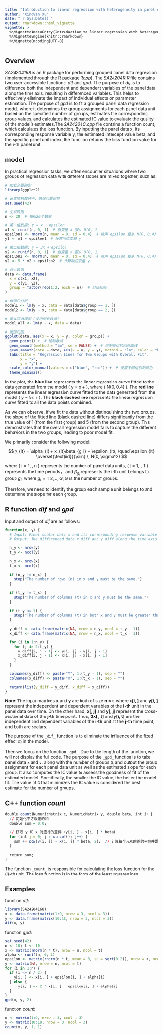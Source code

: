 ```yaml
---
title: "Introduction to linear regression with heterogeneity in panel data"
author: "Xingyan Xu"
date: "`r Sys.Date()`"
output: rmarkdown::html_vignette
vignette: >
  %\VignetteIndexEntry{Introduction to linear regression with heterogeneity in panel data}
  %\VignetteEngine{knitr::rmarkdown}
  %\VignetteEncoding{UTF-8}
---
```


## Overview

_SA24204168_ is an R package for performing grouped panel data regression (implemented through the R package _Rcpp_). The _SA24204R.R_ file contains two user-accessible functions: _dif_ and _gpd_. The purpose of _dif_ is to difference both the independent and dependent variables of the panel data along the time axis, resulting in differenced variables. This helps to effectively eliminate the impact of individual effects on parameter estimation. The purpose of _gpd_ is to fit a grouped panel data regression model, where it determines the group assignments for each panel data unit based on the specified number of groups, estimates the corresponding group values, and calculates the estimated IC value to evaluate the quality of the model’s estimates.The _SA24204C.cpp_ file contains a function count, which calculates the loss function. By inputting the panel data x, its corresponding response variable y, the estimated intercept value beta, and the specific panel unit index, the function returns the loss function value for the i-th panel unit.

## model
In practical regression tasks, we often encounter situations where two groups of regression data with different slopes are mixed together, such as:
```r
# 加载必要的包
library(ggplot2)

# 设置随机数种子，确保可重现性
set.seed(42)

# 生成数据
n <- 20  # 每组20个数据

# 第一组数据: y = x + epsilon
x1 <- runif(n, 0, 1)  # 自变量 x 服从 U(0, 1)
epsilon1 <- rnorm(n, mean = 0, sd = 0.4)  # 噪声 epsilon 服从 N(0, 0.4)
y1 <- x1 + epsilon1  # 计算响应变量 y

# 第二组数据: y = 3x + epsilon
x2 <- runif(n, 0, 1)  # 自变量 x 服从 U(0, 1)
epsilon2 <- rnorm(n, mean = 0, sd = 0.4)  # 噪声 epsilon 服从 N(0, 0.4)
y2 <- 5 * x2 + epsilon2  # 计算响应变量 y

# 合并数据
data <- data.frame(
  x = c(x1, x2),
  y = c(y1, y2),
  group = factor(rep(1:2, each = n))  # 分组标签
)

# 做回归分析
model1 <- lm(y ~ x, data = data[data$group == 1, ])
model2 <- lm(y ~ x, data = data[data$group == 2, ])

# 整体回归模型 (使用所有数据)
model_all <- lm(y ~ x, data = data)

# 画回归图
ggplot(data, aes(x = x, y = y, color = group)) +
  geom_point() +  # 绘制散点
  geom_smooth(method = "lm", se = FALSE) +  # 绘制每组的回归曲线
  geom_smooth(data = data, aes(x = x, y = y), method = "lm", color = "black", linetype = "dashed", se = FALSE) +  # 整体回归线，黑色虚线
  labs(title = "Regression Lines for Two Groups with Overall Fit",
       x = "x",
       y = "y") +
  scale_color_manual(values = c("blue", "red")) +  # 设置不同组别的颜色
  theme_minimal()

```

In the plot, the **blue line** represents the linear regression curve fitted to the data generated from the model \( y = x + \epsilon \), 
where \( \epsilon \sim N(0, 0.4) \). The **red line** represents the linear regression curve fitted to the data generated from the model 
\( y = 5x + \epsilon \). The **black dashed line** represents the linear regression curve fitted to all the data points combined.

As we can observe, if we fit the data without distinguishing the two groups, the slope of the fitted line (black dashed line) differs significantly from the true value of 1 (from the first group) and 5 (from the second group). This demonstrates that the overall regression model fails to capture the different behaviors in the two groups, leading to poor model fit.

We primarily consider the following model:

$$
y_{it} = \alpha_{i} + x_{it}\beta_{g_i} + \epsilon_{it}, \quad \epsilon_{it} \overset{\text{iid}}{\sim} \, N(0, \sigma^2)
$$

where \( i = 1, \dots, n \) represents the number of panel data units,  \( t = 1, \dots, T \) represents the time periods， and $\beta_{g_i}$ represents the i-th unit belongs to group $g_i$, where $g_i=1,2,..,G$, G is the number of groups.

Therefore, we need to identify the group each sample unit belongs to and determine the slope for each group.

## R function _dif_ and _gpd_

Input and output of _dif_ are as follows:
```r
function(x, y) {
  # Input: Panel scalar data x and its corresponding response variable y.
  # Output: The differenced data x_diff and y_diff along the time axis.

  n_y <- nrow(y)  
  t_y <- ncol(y)  
  
  n_x <- nrow(x)  
  t_x <- ncol(x)  
  
  if (n_y != n_x) {
    stop("The number of rows (n) in x and y must be the same.")
  }
  
  if (t_y != t_x) {
    stop("The number of columns (t) in x and y must be the same.")
  }
  
  if (t_y <= 1) {
    stop("The number of columns (t) in both x and y must be greater than 1.")
  }
  
  y_diff <- data.frame(matrix(NA, nrow = n_y, ncol = t_y - 1)) 
  x_diff <- data.frame(matrix(NA, nrow = n_x, ncol = t_x - 1))  

  for (i in 1:n_y) {
    for (j in 2:t_y) { 
      y_diff[i, j - 1] <- y[i, j] - y[i, j - 1] 
      x_diff[i, j - 1] <- x[i, j] - x[i, j - 1] 
    }
  }
  
  colnames(y_diff) <- paste("Y", 1:(t_y - 1), sep = "")  
  colnames(x_diff) <- paste("X", 1:(t_x - 1), sep = "")  
  
  return(list(y_diff = y_diff, x_diff = x_diff))
}
```

**Note**: The input matrices **x** and **y** are both of size **n × t**, where **x[i, ]** and **y[i, ]** represent the independent and dependent variables of the **i-th** unit in the panel data over time. On the other hand, **x[, j]** and **y[, j]** represent the cross-sectional data of the **j-th** time point. Thus, **$x[i, t]** and **y[i, t]** are the independent and dependent variables of the **i-th** unit at the **j-th** time point, and both are scalars.

The purpose of the `_dif_` function is to eliminate the influence of the fixed effect $\alpha_i$ in the model.

Then we focus on the function `_gpd_`. Due to the length of the function, we will not display the full code. The purpose of the `_gpd_` function is to take panel data `x` and `y`, along with the number of groups `G`, and output the group assignment for each panel data unit as well as the estimated slope for each group. It also computes the IC value to assess the goodness of fit of the estimated model. Specifically, the smaller the IC value, the better the model fit. The value of `G` that minimizes the IC value is considered the best estimate for the number of groups.

## C++ function _count_
```r
double count(NumericMatrix x, NumericMatrix y, double beta, int i) {
  // 初始化平方误差的和
  double sum = 0.0;
  
  // 获取 y 和 x 对应行的差异 (y[i, ] - x[i, ] * beta)
  for (int j = 0; j < x.ncol(); j++) {
    sum += pow(y(i, j) - x(i, j) * beta, 2);  // 计算每个元素的差的平方并累加
  }
  
  return sum;
}
```

The function `_count_` is responsible for calculating the loss function for the \(i\)-th unit. The loss function is in the form of the least squares loss.

## Examples

function _dif_:
```r
library(SA24204168)
x <- data.frame(matrix(1:9, nrow = 3, ncol = 3))
y <- data.frame(matrix(10:18, nrow = 3, ncol = 3))
dif(x, y)
```

function _gpd_:
```r
set.seed(42)
n <- 10; t <- 10
x <- matrix(rnorm(n * t), nrow = n, ncol = t)
alpha <- runif(n, 0, 1)
epsilon <- matrix(rnorm(n * t, mean = 0, sd = sqrt(0.2)), nrow = n, ncol = t)
y <- matrix(NA, nrow = n, ncol = t)
for (i in 1:n) {
  if (i <= n / 2) {
    y[i, ] <- x[i, ] + epsilon[i, ] + alpha[i]
  } else {
      y[i, ] <- 2 * x[i, ] + epsilon[i, ] + alpha[i]
  }
}
gpd(x, y, 2)
```

function _count_:
```r
x <- matrix(1:9, nrow = 3, ncol = 3)
y <- matrix(10:18, nrow = 3, ncol = 3)
count(x, y, 1, 1)
```

